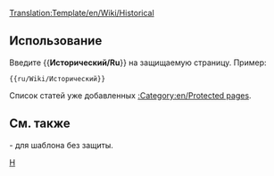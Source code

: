 <noinclude>[[Translation:Template/en/Wiki/Historical]]</noinclude>{{en/Ambox| type  = protected
| text  = <strong>Заметка</strong><br> Эта статья предназначена для исторических целей и следовательно защищена от дальнейших изменений.
}}<includeonly>{{{1|}}}</includeonly><noinclude>

==Использование==
Введите <nowiki>{{</nowiki>'''Исторический/Ru'''<nowiki>}}</nowiki> на защищаемую страницу. Пример:
<pre>{{ru/Wiki/Исторический}}</pre>
Список статей уже добавленных [[:Category:en/Protected pages]].
==См. также==
{{en/S|Historic}}- для шаблона без защиты.

[[Category:en/Manual/Base Set/Message boxes|H]]</noinclude>